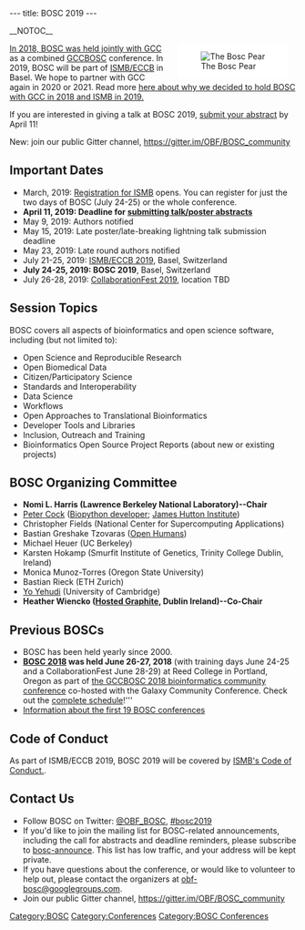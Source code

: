 ---
title: BOSC 2019
---

__NOTOC__
<div style="float:right; maxwidth: 180px; margin-left:25px; margin-right:15px; background-color: #FFFFFF">[[Image:Pear.png|left|The Bosc Pear]]</div>

[https://f1000research.com/collections/BOSC?&selectedDomain=articles In 2018, BOSC was held jointly with GCC] as a combined [https://gccbosc2018.sched.com/ GCCBOSC] conference. In 2019, BOSC will be part of [https://www.iscb.org/ismbeccb2019 ISMB/ECCB] in Basel. We hope to partner with GCC again in 2020 or 2021. Read more [https://news.open-bio.org/2018/08/02/taking-turns/ here about why we decided to hold BOSC with GCC in 2018 and ISMB in 2019.]

If you are interested in giving a talk at BOSC 2019, [https://www.open-bio.org/wiki/BOSC_Abstract_Submission submit your abstract] by April 11!

New: join our public Gitter channel, https://gitter.im/OBF/BOSC_community

== Important Dates ==

* March, 2019: [https://www.iscb.org/ismbeccb2019-registration Registration for ISMB] opens. You can register for just the two days of BOSC (July 24-25) or the whole conference.
* '''April 11, 2019: Deadline for [https://www.open-bio.org/wiki/BOSC_Abstract_Submission submitting talk/poster abstracts]'''
* May 9, 2019: Authors notified
* May 15, 2019: Late poster/late-breaking lightning talk submission deadline
* May 23, 2019: Late round authors notified
* July 21-25, 2019: [https://www.iscb.org/ismbeccb2019 ISMB/ECCB 2019], Basel, Switzerland
* '''July 24-25, 2019: BOSC 2019''',  Basel, Switzerland
* July 26-28, 2019: [[CoFest_2019 | CollaborationFest 2019]], location TBD

== Session Topics ==
BOSC covers all aspects of bioinformatics and open science software, including (but not limited to):
* Open Science and Reproducible Research
* Open Biomedical Data
* Citizen/Participatory Science
* Standards and Interoperability
* Data Science
* Workflows
* Open Approaches to Translational Bioinformatics
* Developer Tools and Libraries
* Inclusion, Outreach and Training
* Bioinformatics Open Source Project Reports (about new or existing projects)

== BOSC Organizing Committee ==

* '''Nomi L. Harris (Lawrence Berkeley National Laboratory)--Chair'''
* [http://www.scri.ac.uk/staff/petercock Peter Cock] ([http://biopython.org Biopython developer]; [http://www.hutton.ac.uk James Hutton Institute])
* Christopher Fields (National Center for Supercomputing Applications)
* Bastian Greshake Tzovaras ([https://www.openhumans.org/ Open Humans])
* Michael Heuer (UC Berkeley)
* Karsten Hokamp (Smurfit Institute of Genetics, Trinity College Dublin, Ireland)
* Monica Munoz-Torres (Oregon State University)
* Bastian Rieck (ETH Zurich)
* [http://yo-yehudi.com/ Yo Yehudi] (University of Cambridge)
* '''Heather Wiencko ([https://www.hostedgraphite.com Hosted Graphite], Dublin Ireland)--Co-Chair'''

== Previous BOSCs ==

* BOSC has been held yearly since 2000.
* '''[https://gccbosc2018.sched.com/ BOSC 2018] was held June 26-27, 2018''' (with training days June 24-25 and a CollaborationFest June 28-29) at Reed College in Portland, Oregon as part of [https://gccbosc2018.sched.com/ the GCCBOSC 2018 bioinformatics community conference] co-hosted with the Galaxy Community Conference. Check out the [https://gccbosc2018.sched.com/ complete schedule]!'''
* [[Past BOSC conferences | Information about the first 19 BOSC conferences]]

== Code of Conduct ==
As part of ISMB/ECCB 2019, BOSC 2019 will be covered by [https://www.iscb.org/ismbeccb2019-general/codeofconduct ISMB's Code of Conduct.].

== Contact Us ==

* Follow BOSC on Twitter: [https://twitter.com/OBF_BOSC @OBF_BOSC], [https://twitter.com/search?f=tweets&vertical=default&q=%23bosc2019&src=typd #bosc2019]
* If you'd like to join the mailing list for BOSC-related announcements, including the call for abstracts and deadline reminders, please subscribe to [http://lists.open-bio.org/mailman/listinfo/bosc-announce bosc-announce].  This list has low traffic, and your address will be kept private.
* If you have questions about the conference, or would like to volunteer to help out, please contact the organizers at [mailto:obf-bosc@googlegroups.com obf-bosc@googlegroups.com].
* Join our public Gitter channel, https://gitter.im/OBF/BOSC_community

[[Category:BOSC]] [[Category:Conferences]]
[[Category:BOSC Conferences]]